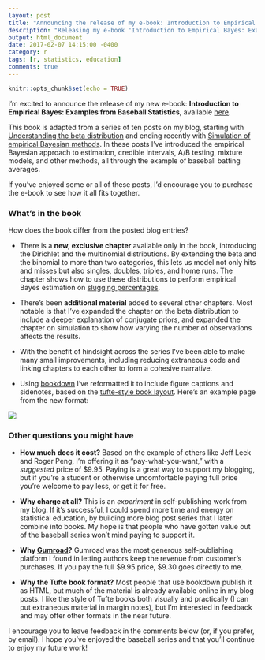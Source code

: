 ```yaml
---
layout: post
title: "Announcing the release of my e-book: Introduction to Empirical Bayes"
description: "Releasing my e-book 'Introduction to Empirical Bayes: Examples from Baseball Statistics', adapted from my series of posts on applying empirical Bayesian methods to baseball."
output: html_document
date: 2017-02-07 14:15:00 -0400
category: r
tags: [r, statistics, education]
comments: true
---
```


```r
knitr::opts_chunk$set(echo = TRUE)
```

I'm excited to announce the release of my new e-book: **Introduction to Empirical Bayes: Examples from Baseball Statistics**, available [here](https://gumroad.com/l/empirical-bayes).

This book is adapted from a series of ten posts on my blog, starting with [Understanding the beta distribution](http://varianceexplained.org/statistics/beta_distribution_and_baseball/) and ending recently with [Simulation of empirical Bayesian methods](http://varianceexplained.org/r/simulation-bayes-baseball/). In these posts I've introduced the empirical Bayesian approach to estimation, credible intervals, A/B testing, mixture models, and other methods, all through the example of baseball batting averages.

If you've enjoyed some or all of these posts, I'd encourage you to purchase the e-book to see how it all fits together.

### What's in the book

How does the book differ from the posted blog entries?

* There is a **new, exclusive chapter** available only in the book, introducing the Dirichlet and the multinomial distributions. By extending the beta and the binomial to more than two categories, this lets us model not only hits and misses but also singles, doubles, triples, and home runs. The chapter shows how to use these distributions to perform empirical Bayes estimation on [slugging percentages](https://en.wikipedia.org/wiki/Slugging_percentage).

* There's been **additional material** added to several other chapters. Most notable is that I've expanded the chapter on the beta distribution to include a deeper explanation of conjugate priors, and expanded the chapter on simulation to show how varying the number of observations affects the results.

* With the benefit of hindsight across the series I've been able to make many small improvements, including reducing extraneous code and linking chapters to each other to form a cohesive narrative.

* Using [bookdown](https://bookdown.org/yihui/bookdown/) I've reformatted it to include figure captions and sidenotes, based on the [tufte-style book layout](http://www.latextemplates.com/template/tufte-style-book). Here's an example page from the new format:

![](https://www.dropbox.com/s/07bi2i7pi4so7ev/Screenshot%202017-02-07%2013.59.19.png?dl=1)

### Other questions you might have

* **How much does it cost?** Based on the example of others like Jeff Leek and Roger Peng, I'm offering it as "pay-what-you-want," with a *suggested* price of $9.95. Paying is a great way to support my blogging, but if you're a student or otherwise uncomfortable paying full price you're welcome to pay less, or get it for free.

* **Why charge at all?** This is an *experiment* in self-publishing work from my blog. If it's successful, I could spend more time and energy on statistical education, by building more blog post series that I later combine into books. My hope is that people who have gotten value out of the baseball series won't mind paying to support it.

* **Why [Gumroad](https://gumroad.com/)?** Gumroad was the most generous self-publishing platform I found in letting authors keep the revenue from customer's purchases. If you pay the full \$9.95 price, \$9.30 goes directly to me.

* **Why the Tufte book format?** Most people that use bookdown publish it as HTML, but much of the material is already available online in my blog posts. I like the style of Tufte books both visually and practically (I can put extraneous material in margin notes), but I'm interested in feedback and may offer other formats in the near future.

I encourage you to leave feedback in the comments below (or, if you prefer, by email). I hope you've enjoyed the baseball series and that you'll continue to enjoy my future work!